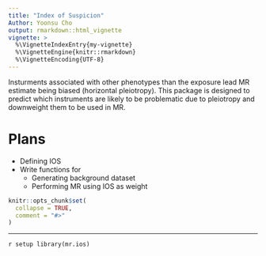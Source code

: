 ```yaml
---
title: "Index of Suspicion"
Author: Yoonsu Cho
output: rmarkdown::html_vignette
vignette: >
  %\VignetteIndexEntry{my-vignette}
  %\VignetteEngine{knitr::rmarkdown}
  %\VignetteEncoding{UTF-8}
---
```


Insturments associated with other phenotypes than the exposure lead MR estimate being biased (horizontal pleiotropy). This package is designed to predict which instruments are likely to be problematic due to pleiotropy and downweight them to be used in MR. 


# Plans

* Defining IOS
* Write functions for 
  * Generating background dataset
  * Performing MR using IOS as weight


```r
knitr::opts_chunk$set(
  collapse = TRUE,
  comment = "#>"
)
```

--------

```r setup
library(mr.ios)
```
